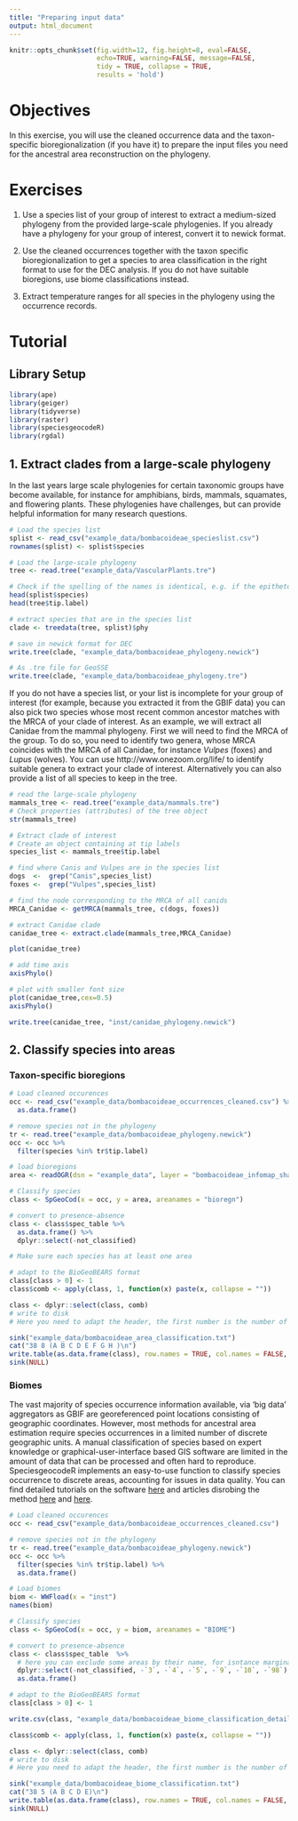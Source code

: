 ```yaml
---
title: "Preparing input data"
output: html_document
---
```


```r
knitr::opts_chunk$set(fig.width=12, fig.height=8, eval=FALSE,
                      echo=TRUE, warning=FALSE, message=FALSE,
                      tidy = TRUE, collapse = TRUE,
                      results = 'hold')
```

# Objectives
In this exercise, you will use the cleaned occurrence data and the taxon-specific bioregionalization (if you have it) to prepare the input files you need for the ancestral area reconstruction on the phylogeny.

# Exercises
1. Use a species list of your group of interest to extract a medium-sized phylogeny from the provided large-scale phylogenies. If you already have a phylogeny for your group of interest, convert it to newick format.

2. Use the cleaned occurrences together with the taxon specific bioregionalization to get a species to area classification in the right format to use for the DEC analysis. If you do not have suitable bioregions, use biome classifications instead.

3. Extract temperature ranges for all species in the phylogeny using the occurrence records.

# Tutorial

## Library Setup
```r
library(ape)
library(geiger)
library(tidyverse)
library(raster)
library(speciesgeocodeR)
library(rgdal)
```

## 1. Extract clades from a large-scale phylogeny
In the last years large scale phylogenies for certain taxonomic groups have become available, for instance for amphibians, birds, mammals, squamates, and flowering plants. These phylogenies have challenges, but can provide helpful information for many research questions. 

```r
# Load the species list
splist <- read_csv("example_data/bombacoideae_specieslist.csv")
rownames(splist) <- splist$species

# Load the large-scale phylogeny
tree <- read.tree("example_data/VascularPlants.tre")

# Check if the spelling of the names is identical, e.g. if the epitheton is preceeded by a space or an underscore
head(splist$species)
head(tree$tip.label)

# extract species that are in the species list
clade <- treedata(tree, splist)$phy

# save in newick format for DEC
write.tree(clade, "example_data/bombacoideae_phylogeny.newick")

# As .tre file for GeoSSE
write.tree(clade, "example_data/bombacoideae_phylogeny.tre")
```

If you do not have a species list, or your list is incomplete for your group of interest (for example, because you extracted it from the GBIF data) you can also pick two species whose most recent common ancestor matches with the MRCA of your clade of interest. As an example, we will extract all Canidae from the mammal phylogeny. First we will need to find the MRCA of the group. To do so, you need to identify two genera, whose MRCA coincides with the MRCA of all Canidae, for instance *Vulpes* (foxes) and *Lupus* (wolves). You can use http://www.onezoom.org/life/ to identify suitable genera to extract your clade of interest. Alternatively you can also provide a list of all species to keep in the tree.

```r
# read the large-scale phylogeny
mammals_tree <- read.tree("example_data/mammals.tre")
# Check properties (attributes) of the tree object
str(mammals_tree)

# Extract clade of interest
# Create an object containing at tip labels
species_list <- mammals_tree$tip.label

# find where Canis and Vulpes are in the species list
dogs  <-  grep("Canis",species_list)
foxes <-  grep("Vulpes",species_list)

# find the node corresponding to the MRCA of all canids
MRCA_Canidae <- getMRCA(mammals_tree, c(dogs, foxes))

# extract Canidae clade
canidae_tree <- extract.clade(mammals_tree,MRCA_Canidae)

plot(canidae_tree)

# add time axis
axisPhylo()

# plot with smaller font size
plot(canidae_tree,cex=0.5)
axisPhylo()

write.tree(canidae_tree, "inst/canidae_phylogeny.newick")
```

## 2. Classify species into areas

### Taxon-specific bioregions

```r
# Load cleaned occurences
occ <- read_csv("example_data/bombacoideae_occurrences_cleaned.csv") %>% 
  as.data.frame()

# remove species not in the phylogeny
tr <- read.tree("example_data/bombacoideae_phylogeny.newick")
occ <- occ %>% 
  filter(species %in% tr$tip.label)

# load bioregions
area <- readOGR(dsn = "example_data", layer = "bombacoideae_infomap_shapefile")

# Classify species
class <- SpGeoCod(x = occ, y = area, areanames = "bioregn")

# convert to presence-absence
class <- class$spec_table %>% 
  as.data.frame() %>% 
  dplyr::select(-not_classified) 

# Make sure each species has at least one area

# adapt to the BioGeoBEARS format
class[class > 0] <- 1
class$comb <- apply(class, 1, function(x) paste(x, collapse = ""))

class <- dplyr::select(class, comb)
# write to disk
# Here you need to adapt the header, the first number is the number of tips in your phylogeny, the second number is the number of bioregions, and then in brackets a one latter code for each area

sink("example_data/bombacoideae_area_classification.txt")
cat("38 8 (A B C D E F G H )\n")
write.table(as.data.frame(class), row.names = TRUE, col.names = FALSE, quote = FALSE)
sink(NULL)
```

### Biomes
The vast majority of species occurrence information available, via 'big data' aggregators as GBIF are georeferenced point locations consisting of geographic coordinates. However, most methods for ancestral area estimation require species occurrences in a limited number of discrete geographic units. A manual classification of species based on expert knowledge or graphical-user-interface based GIS software are limited in the amount of data that can be processed and often hard to reproduce. SpeciesgeocodeR implements an easy-to-use function to classify species occurrence to discrete areas, accounting for issues in data quality. You can find detailed tutorials on the software [here](https://github.com/azizka/speciesgeocodeR/wiki) and articles disrobing the method [here](https://academic.oup.com/sysbio/article/66/2/145/2670075/SpeciesGeoCoder-Fast-Categorization-of-Species) and [here](http://www.biorxiv.org/content/early/2015/11/24/032755).

```r
# Load cleaned occurences
occ <- read_csv("example_data/bombacoideae_occurrences_cleaned.csv")

# remove species not in the phylogeny
tr <- read.tree("example_data/bombacoideae_phylogeny.newick")
occ <- occ %>% 
  filter(species %in% tr$tip.label) %>% 
  as.data.frame()

# Load biomes
biom <- WWFload(x = "inst")
names(biom)

# Classify species
class <- SpGeoCod(x = occ, y = biom, areanames = "BIOME")

# convert to presence-absence
class <- class$spec_table  %>% 
  # here you can exclude some areas by their name, for isntance marginal areas
  dplyr::select(-not_classified, -`3`, -`4`, -`5`, -`9`, -`10`, -`98`) %>% 
  as.data.frame()

# adapt to the BioGeoBEARS format
class[class > 0] <- 1

write.csv(class, "example_data/bombacoideae_biome_classification_details.csv")

class$comb <- apply(class, 1, function(x) paste(x, collapse = ""))

class <- dplyr::select(class, comb)
# write to disk
# Here you need to adapt the header, the first number is the number of tips in your phylogeny, the second number is the number of bioregions, and then in brackets a one latter code for each area

sink("example_data/bombacoideae_biome_classification.txt")
cat("38 5 (A B C D E)\n")
write.table(as.data.frame(class), row.names = TRUE, col.names = FALSE, quote = FALSE)
sink(NULL)

```
